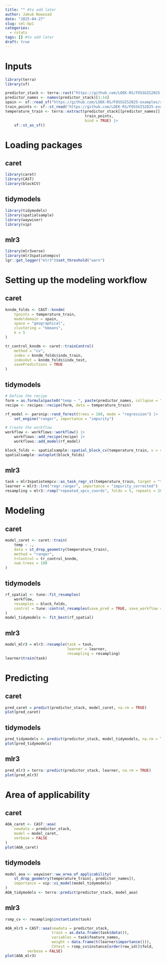 ```yaml
---
title: "" #to add later
author: Jakub Nowosad
date: "2025-04-27"
slug: sml-bp1
categories:
  - rstats
tags: [] #to add later
draft: true
---
```


<!-- https://jakubnowosad.com/IIIRqueR_workshop/#/spatial-resampling-cross-validation-1 -->

<!-- https://github.com/LOEK-RS/FOSSGIS2025-examples -->
<!-- https://github.com/LOEK-RS/FOSSGIS2025-examples/blob/main/caret.qmd -->
<!-- https://github.com/LOEK-RS/FOSSGIS2025-examples/blob/main/tidymodels.qmd -->
<!-- https://github.com/LOEK-RS/FOSSGIS2025-examples/blob/main/mlr3.qmd -->

# Inputs

```r
library(terra)
library(sf)
```

```r
predictor_stack <- terra::rast("https://github.com/LOEK-RS/FOSSGIS2025-examples/raw/refs/heads/main/data/predictors.tif")
predictor_names <- names(predictor_stack)[1:14]
spain <- sf::read_sf("https://github.com/LOEK-RS/FOSSGIS2025-examples/raw/refs/heads/main/data/spain.gpkg")
train_points <- sf::st_read("https://github.com/LOEK-RS/FOSSGIS2025-examples/raw/refs/heads/main/data/temp_train.gpkg")
temperature_train <- terra::extract(predictor_stack[[predictor_names]], 
                                    train_points,
                                    bind = TRUE) |>
    sf::st_as_sf()
```

# Loading packages

::: {.panel-tabset}

## caret

```r
library(caret)
library(CAST)
library(blockCV)
```

## tidymodels

```r
library(tidymodels)
library(spatialsample)
library(waywiser)
library(vip)
```

## mlr3

```r
library(mlr3verse)
library(mlr3spatiotempcv)
lgr::get_logger("mlr3")$set_threshold("warn")
```

:::

# Setting up the modeling workflow

::: {.panel-tabset}

## caret

```r
knndm_folds <- CAST::knndm(
    tpoints = temperature_train,
    modeldomain = spain,
    space = "geographical",
    clustering = "kmeans",
    k = 5
)

tr_control_knndm <- caret::trainControl(
    method = "cv",
    index = knndm_folds$indx_train,
    indexOut = knndm_folds$indx_test,
    savePredictions = TRUE
)
```

## tidymodels

```r
# Define the recipe
form = as.formula(paste0("temp ~ ", paste(predictor_names, collapse = " + ")))
recipe <- recipes::recipe(form, data = temperature_train)

rf_model <- parsnip::rand_forest(trees = 100, mode = "regression") |>
    set_engine("ranger", importance = "impurity")

# Create the workflow
workflow <- workflows::workflow() |>
    workflows::add_recipe(recipe) |>
    workflows::add_model(rf_model)

block_folds <- spatialsample::spatial_block_cv(temperature_train, v = 4, n = 2)
spatialsample::autoplot(block_folds)
```


## mlr3

```r
task = mlr3spatiotempcv::as_task_regr_st(temperature_train, target = "temp")
learner = mlr3::lrn("regr.ranger", importance = "impurity_corrected")
resampling = mlr3::rsmp("repeated_spcv_coords", folds = 5, repeats = 20) 
```

:::

# Modeling

::: {.panel-tabset}

## caret

```r
model_caret <- caret::train(
    temp ~ .,
    data = st_drop_geometry(temperature_train),
    method = "ranger",
    trControl = tr_control_knndm,
    num.trees = 100
)
```

## tidymodels

```r
rf_spatial <- tune::fit_resamples(
    workflow,
    resamples = block_folds,
    control = tune::control_resamples(save_pred = TRUE, save_workflow = TRUE)
)
model_tidymodels <- fit_best(rf_spatial)
```


## mlr3

```r
model_mlr3 = mlr3::resample(task = task,
                            learner = learner,
                            resampling = resampling)
learner$train(task)
```


:::

# Predicting

::: {.panel-tabset}

## caret

```r
pred_caret = predict(predictor_stack, model_caret, na.rm = TRUE)
plot(pred_caret)
```


## tidymodels

```r
pred_tidymodels <- predict(predictor_stack, model_tidymodels, na.rm = TRUE)
plot(pred_tidymodels)
```


## mlr3

```r
pred_mlr3 = terra::predict(predictor_stack, learner, na.rm = TRUE)
plot(pred_mlr3)
```


:::

# Area of applicability

::: {.panel-tabset}

## caret

```r
AOA_caret <- CAST::aoa(
    newdata = predictor_stack,
    model = model_caret,
    verbose = FALSE
)
plot(AOA_caret)
```

## tidymodels

```r
model_aoa <- waywiser::ww_area_of_applicability(
    st_drop_geometry(temperature_train[, predictor_names]),
    importance = vip::vi_model(model_tidymodels)
)
AOA_tidymodels <- terra::predict(predictor_stack, model_aoa)
```


## mlr3

```r
rsmp_cv <- resampling$instantiate(task)

AOA_mlr3 = CAST::aoa(newdata = predictor_stack,
                     train = as.data.frame(task$data()),
                     variables = task$feature_names, 
                     weight = data.frame(t(learner$importance())),
                     CVtest = rsmp_cv$instance[order(row_id)]$fold,
          verbose = FALSE)
plot(AOA_mlr3)
```


:::
